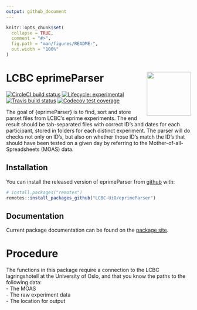 ```yaml
---
output: github_document
---
```


<!-- README.md is generated from README.Rmd. Please edit that file -->

```r
knitr::opts_chunk$set(
  collapse = TRUE,
  comment = "#>",
  fig.path = "man/figures/README-",
  out.width = "100%"
)
```
# LCBC eprimeParser <img src="man/figures/hex.png" align="right" alt="" width="120" />

<!-- badges: start -->
[![CircleCI build status](https://circleci.com/gh/LCBC-UiO/eprimeParser.svg?style=svg&circle-token=95b5ef8cfafcca1062c91538ba2ec75dbeb199a2)](https://circleci.com/gh/LCBC-UiO/eprimeParser)
[![Lifecycle: experimental](https://img.shields.io/badge/lifecycle-experimental-orange.svg)](https://www.tidyverse.org/lifecycle/#experimental)
[![Travis build status](https://travis-ci.org/LCBC-UiO/eprimeParser.svg?branch=master)](https://travis-ci.org/LCBC-UiO/eprimeParser)
[![Codecov test coverage](https://codecov.io/gh/LCBC-UiO/eprimeParser/branch/master/graph/badge.svg)](https://codecov.io/gh/LCBC-UiO/eprimeParser?branch=master)
<!-- badges: end -->
  
The goal of {eprimeParser} is to find, sort and store parset files from LCBC's eprime experiments. 
The end result should be tab-separated files with correct ID's and dates for each participant, stored in folders for each distinct experiment.
The parser will do checks not only on ID's, but also on whether those ID's match the ID's that should have been tested on a given day by referring to the Mother-of-all-Spreadsheets (MOAS) data.


## Installation

You can install the released version of eprimeParser from [github](https://github.org) with:

``` r
# install.packages("remotes")
remotes::install_packages_github("LCBC-UiO/eprimeParser")
```

## Documentation
Current package documentation can be found on the [package site](https://lcbc-uio.github.io/eprimeParser/).

# Procedure
The functions in this package require a connection to the LCBC lagringshotell at the University of Oslo, and that you know the paths to the following data:  
- The MOAS  
- The raw experiment data  
- The location for output  



